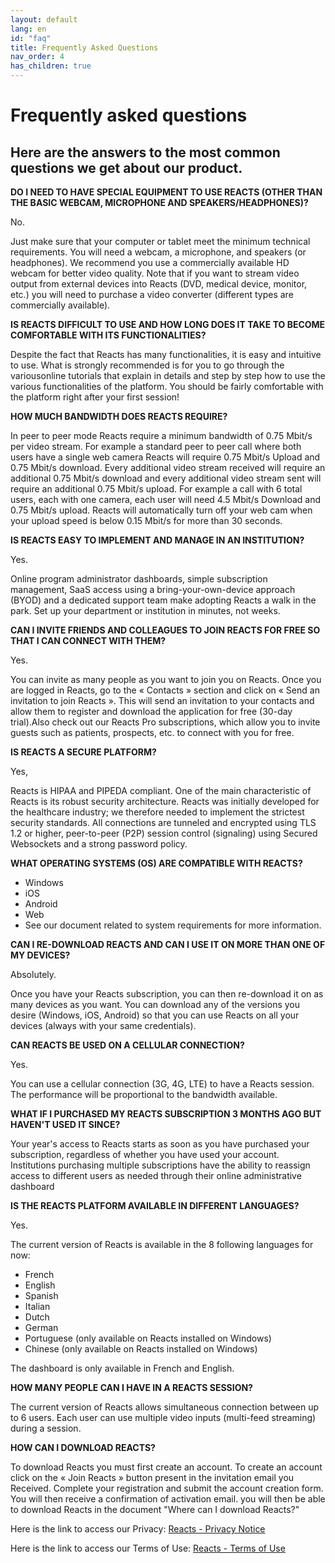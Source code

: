 ```yaml
---
layout: default
lang: en
id: "faq"
title: Frequently Asked Questions
nav_order: 4
has_children: true
---
```


Frequently asked questions
==========================

Here are the answers to the most common questions we get about our product.
---------------------------------------------------------------------------

**DO I NEED TO HAVE SPECIAL EQUIPMENT TO USE REACTS (OTHER THAN THE BASIC WEBCAM, MICROPHONE AND SPEAKERS/HEADPHONES)?**

No.

Just make sure that your computer or tablet meet the minimum technical requirements. You will need a webcam, a microphone, and speakers (or headphones). We recommend you use a commercially available HD webcam for better video quality. Note that if you want to stream video output from external devices into Reacts (DVD, medical device, monitor, etc.) you will need to purchase a video converter (different types are commercially available).

**IS REACTS DIFFICULT TO USE AND HOW LONG DOES IT TAKE TO BECOME COMFORTABLE WITH ITS FUNCTIONALITIES?**

Despite the fact that Reacts has many functionalities, it is easy and intuitive to use. What is strongly recommended is for you to go through the variousonline tutorials that explain in details and step by step how to use the various functionalities of the platform. You should be fairly comfortable with the platform right after your first session!

**HOW MUCH BANDWIDTH DOES REACTS REQUIRE?**

In peer to peer mode Reacts require a minimum bandwidth of 0.75 Mbit/s per video stream. For example a standard peer to peer call where both users have a single web camera Reacts will require 0.75 Mbit/s Upload and 0.75 Mbit/s download. Every additional video stream received will require an additional 0.75 Mbit/s download and every additional video stream sent will require an additional 0.75 Mbit/s upload. For example a call with 6 total users, each with one camera, each user will need 4.5 Mbit/s Download and 0.75 Mbit/s upload. Reacts will automatically turn off your web cam when your upload speed is below 0.15 Mbit/s for more than 30 seconds.

**IS REACTS EASY TO IMPLEMENT AND MANAGE IN AN INSTITUTION?**

Yes.

Online program administrator dashboards, simple subscription management, SaaS access using a bring-your-own-device approach (BYOD) and a dedicated support team make adopting Reacts a walk in the park. Set up your department or institution in minutes, not weeks.

**CAN I INVITE FRIENDS AND COLLEAGUES TO JOIN REACTS FOR FREE SO THAT I CAN CONNECT WITH THEM?**

Yes.

You can invite as many people as you want to join you on Reacts. Once you are logged in Reacts, go to the « Contacts » section and click on « Send an invitation to join Reacts ». This will send an invitation to your contacts and allow them to register and download the application for free (30-day trial).Also check out our Reacts Pro subscriptions, which allow you to invite guests such as patients, prospects, etc. to connect with you for free.

**IS REACTS A SECURE PLATFORM?**

Yes,

Reacts is HIPAA and PIPEDA compliant. One of the main characteristic of Reacts is its robust security architecture. Reacts was initially developed for the healthcare industry; we therefore needed to implement the strictest security standards. All connections are tunneled and encrypted using TLS 1.2 or higher, peer-to-peer (P2P) session control (signaling) using Secured Websockets and a strong password policy.

**WHAT OPERATING SYSTEMS (OS) ARE COMPATIBLE WITH REACTS?**

*   Windows
*   iOS
*   Android
*   Web
*   See our document related to system requirements for more information.

**CAN I RE-DOWNLOAD REACTS AND CAN I USE IT ON MORE THAN ONE OF MY DEVICES?**

Absolutely.

Once you have your Reacts subscription, you can then re-download it on as many devices as you want. You can download any of the versions you desire (Windows, iOS, Android) so that you can use Reacts on all your devices (always with your same credentials).

**CAN REACTS BE USED ON A CELLULAR CONNECTION?**

Yes.

You can use a cellular connection (3G, 4G, LTE) to have a Reacts session. The performance will be proportional to the bandwidth available.

**WHAT IF I PURCHASED MY REACTS SUBSCRIPTION 3 MONTHS AGO BUT HAVEN'T USED IT SINCE?**

Your year's access to Reacts starts as soon as you have purchased your subscription, regardless of whether you have used your account. Institutions purchasing multiple subscriptions have the ability to reassign access to different users as needed through their online administrative dashboard

**IS THE REACTS PLATFORM AVAILABLE IN DIFFERENT LANGUAGES?**

Yes.

The current version of Reacts is available in the 8 following languages for now:

*   French
*   English
*   Spanish
*   Italian
*   Dutch
*   German
*   Portuguese (only available on Reacts installed on Windows)
*   Chinese (only available on Reacts installed on Windows)

The dashboard is only available in French and English.

**HOW MANY PEOPLE CAN I HAVE IN A REACTS SESSION?**

The current version of Reacts allows simultaneous connection between up to 6 users. Each user can use multiple video inputs (multi-feed streaming) during a session.

**HOW CAN I DOWNLOAD REACTS?**

To download Reacts you must first create an account. To create an account click on the « Join Reacts » button present in the invitation email you Received. Complete your registration and submit the account creation form. You will then receive a confirmation of activation email. you will then be able to download Reacts in the document "Where can I download Reacts?"


Here is the link to access our Privacy: [Reacts - Privacy Notice](https://reacts.com/en/legal/privacy)

Here is the link to access our Terms of Use: [Reacts - Terms of Use](https://reacts.com/en/legal/terms)


